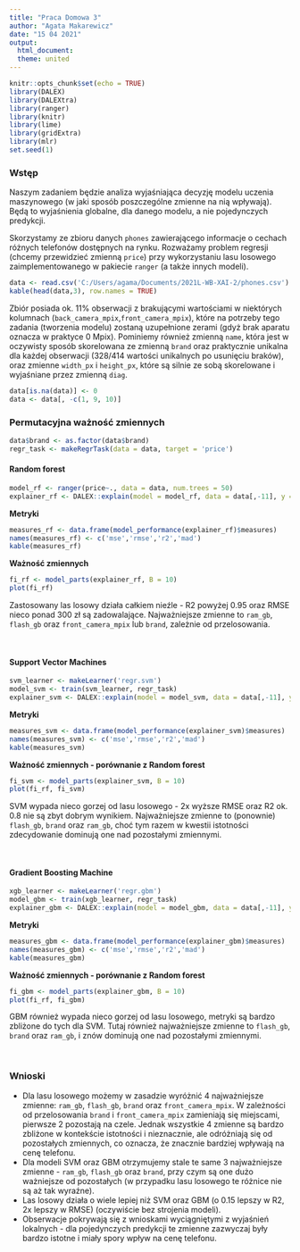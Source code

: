 ```yaml
---
title: "Praca Domowa 3"
author: "Agata Makarewicz"
date: "15 04 2021"
output: 
  html_document:
  theme: united
---
```


```r
knitr::opts_chunk$set(echo = TRUE)
library(DALEX)
library(DALEXtra)
library(ranger)
library(knitr)
library(lime)
library(gridExtra)
library(mlr)
set.seed(1)
```

### Wstęp 

Naszym zadaniem będzie analiza wyjaśniająca decyzję modelu uczenia maszynowego (w jaki sposób poszczególne zmienne na nią wpływają). Będą to wyjaśnienia globalne, dla danego modelu, a nie pojedynczych predykcji.

Skorzystamy ze zbioru danych `phones` zawierającego informacje o cechach różnych telefonów dostępnych na rynku. Rozważamy problem regresji (chcemy przewidzieć zmienną `price`) przy wykorzystaniu lasu losowego zaimplementowanego w pakiecie `ranger` (a także innych modeli).

```r
data <- read.csv('C:/Users/agama/Documents/2021L-WB-XAI-2/phones.csv')
kable(head(data,3), row.names = TRUE)
```

Zbiór posiada ok. 11% obserwacji z brakującymi wartościami w niektórych kolumnach (`back_camera_mpix`,`front_camera_mpix`), które na potrzeby tego zadania (tworzenia modelu) zostaną uzupełnione zerami (gdyż brak aparatu oznacza w praktyce 0 Mpix). Pominiemy również zmienną `name`, która jest w oczywisty sposób skorelowana ze zmienną `brand` oraz praktycznie unikalna dla każdej obserwacji (328/414 wartości unikalnych po usunięciu braków), oraz zmienne `width_px` i `height_px`, które są silnie ze sobą skorelowane i wyjaśniane przez zmienną `diag`.

```r
data[is.na(data)] <- 0 
data <- data[, -c(1, 9, 10)]
```

### Permutacyjna ważność zmiennych

```r
data$brand <- as.factor(data$brand)
regr_task <- makeRegrTask(data = data, target = 'price')
```

#### Random forest 

```r
model_rf <- ranger(price~., data = data, num.trees = 50)
explainer_rf <- DALEX::explain(model = model_rf, data = data[,-11], y = data$price) 
```

**Metryki**

```r
measures_rf <- data.frame(model_performance(explainer_rf)$measures)
names(measures_rf) <- c('mse','rmse','r2','mad')
kable(measures_rf)
```

**Ważność zmiennych**

```r
fi_rf <- model_parts(explainer_rf, B = 10)
plot(fi_rf)
```

Zastosowany las losowy działa całkiem nieźle - R2 powyżej 0.95 oraz RMSE nieco ponad 300 zł są zadowalające. Najważniejsze zmienne to `ram_gb`, `flash_gb` oraz `front_camera_mpix` lub `brand`, zależnie od przelosowania.

$~$

#### Support Vector Machines

```r
svm_learner <- makeLearner('regr.svm')
model_svm <- train(svm_learner, regr_task)
explainer_svm <- DALEX::explain(model = model_svm, data = data[,-11], y = data$price)
```

**Metryki**

```r
measures_svm <- data.frame(model_performance(explainer_svm)$measures)
names(measures_svm) <- c('mse','rmse','r2','mad')
kable(measures_svm)
```

**Ważność zmiennych - porównanie z Random forest**

```r
fi_svm <- model_parts(explainer_svm, B = 10)
plot(fi_rf, fi_svm)
```

SVM wypada nieco gorzej od lasu losowego - 2x wyższe RMSE oraz R2 ok. 0.8 nie są zbyt dobrym wynikiem. Najważniejsze zmienne to (ponownie) `flash_gb`, `brand` oraz `ram_gb`, choć tym razem w kwestii istotności zdecydowanie dominują one nad pozostałymi zmiennymi.

$~$

#### Gradient Boosting Machine

```r
xgb_learner <- makeLearner('regr.gbm')
model_gbm <- train(xgb_learner, regr_task)
explainer_gbm <- DALEX::explain(model = model_gbm, data = data[,-11], y = data$price)
```

**Metryki**

```r
measures_gbm <- data.frame(model_performance(explainer_gbm)$measures)
names(measures_gbm) <- c('mse','rmse','r2','mad')
kable(measures_gbm)
```

**Ważność zmiennych - porównanie z Random forest**

```r
fi_gbm <- model_parts(explainer_gbm, B = 10)
plot(fi_rf, fi_gbm)
```

GBM również wypada nieco gorzej od lasu losowego, metryki są bardzo zbliżone do tych dla SVM. Tutaj również najważniejsze zmienne to `flash_gb`, `brand` oraz `ram_gb`, i znów dominują one nad pozostałymi zmiennymi.

$~$

### Wnioski

* Dla lasu losowego możemy w zasadzie wyróżnić 4 najważniejsze zmienne: `ram_gb`, `flash_gb`, `brand` oraz `front_camera_mpix`. W zależności od przelosowania `brand` i `front_camera_mpix` zamieniają się miejscami, pierwsze 2 pozostają na czele. Jednak wszystkie 4 zmienne są bardzo zbliżone w kontekście istotności i nieznacznie, ale odróżniają się od pozostałych zmiennych, co oznacza, że znacznie bardziej wpływają na cenę telefonu.
* Dla modeli SVM oraz GBM otrzymujemy stale te same 3 najważniejsze zmienne - `ram_gb`, `flash_gb` oraz `brand`, przy czym są one dużo ważniejsze od pozostałych (w przypadku lasu losowego te różnice nie są aż tak wyraźne).
* Las losowy działa o wiele lepiej niż SVM oraz GBM (o 0.15 lepszy w R2, 2x lepszy w RMSE) (oczywiście bez strojenia modeli).
* Obserwacje pokrywają się z wnioskami wyciągniętymi z wyjaśnień lokalnych - dla pojedynczych predykcji te zmienne zazwyczaj były bardzo istotne i miały spory wpływ na cenę telefonu.

$~$